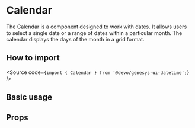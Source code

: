 

<Meta of={Stories} />

# Calendar

The Calendar is a component designed to work with dates.
It allows users to select a single date or a range of dates within a particular month.
The calendar displays the days of the month in a grid format.

## How to import

<Source code={`import { Calendar } from '@devo/genesys-ui-datetime';`} />

## Basic usage

<Canvas of={Stories.Base} />

## Props

<ArgTypes of={Stories} />
